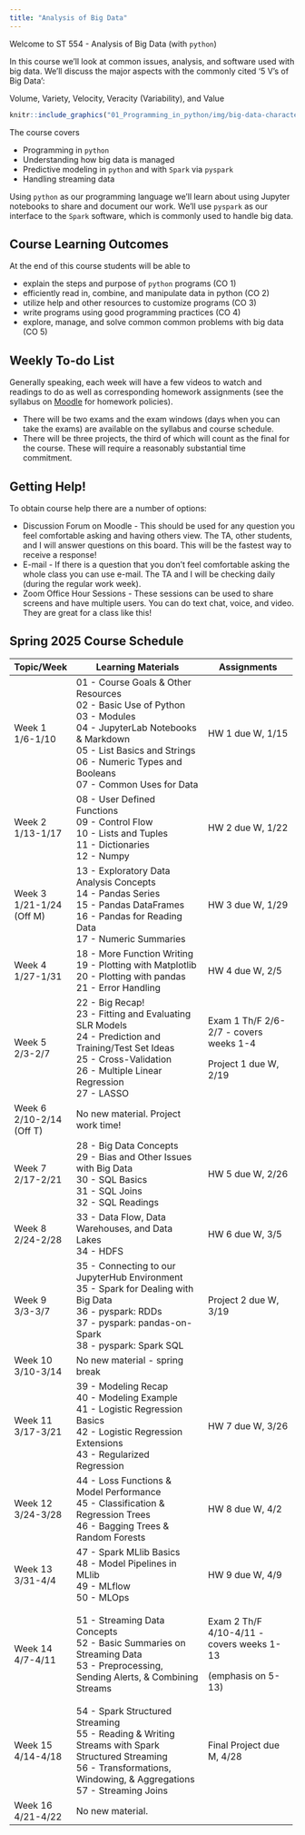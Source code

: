 ```yaml
---
title: "Analysis of Big Data"
---
```


Welcome to ST 554 - Analysis of Big Data (with `python`)

In this course we'll look at common issues, analysis, and software used with big data. We'll discuss the major aspects with the commonly cited '5 V's of Big Data':

Volume, Variety, Velocity, Veracity (Variability), and Value

```r
knitr::include_graphics("01_Programming_in_python/img/big-data-characteristics.png")
```

The course covers

-   Programming in `python`
-   Understanding how big data is managed
-   Predictive modeling in `python` and with `Spark` via `pyspark`
-   Handling streaming data

Using `python` as our programming language we'll learn about using Jupyter notebooks to share and document our work. We'll use `pyspark` as our interface to the `Spark` software, which is commonly used to handle big data.

## Course Learning Outcomes

At the end of this course students will be able to

-   explain the steps and purpose of `python` programs (CO 1)
-   efficiently read in, combine, and manipulate data in python (CO 2)
-   utilize help and other resources to customize programs (CO 3)
-   write programs using good programming practices (CO 4)
-   explore, manage, and solve common common problems with big data (CO 5)

## Weekly To-do List

Generally speaking, each week will have a few videos to watch and readings to do as well as corresponding homework assignments (see the syllabus on [Moodle](https://wolfware.ncsu.edu) for homework policies).

-   There will be two exams and the exam windows (days when you can take the exams) are available on the syllabus and course schedule.
-   There will be three projects, the third of which will count as the final for the course. These will require a reasonably substantial time commitment.

## Getting Help!

To obtain course help there are a number of options:

-   Discussion Forum on Moodle - This should be used for any question you feel comfortable asking and having others view. The TA, other students, and I will answer questions on this board. This will be the fastest way to receive a response!\
-   E-mail - If there is a question that you don't feel comfortable asking the whole class you can use e-mail. The TA and I will be checking daily (during the regular work week).
-   Zoom Office Hour Sessions - These sessions can be used to share screens and have multiple users. You can do text chat, voice, and video. They are great for a class like this!

## Spring 2025 Course Schedule

+-------------------+-----------------------------------------------------------------+-------------------------------------------+
| Topic/Week        | Learning Materials                                              | Assignments                               |
+===================+=================================================================+===========================================+
| Week 1\           | 01 - Course Goals & Other Resources\                            | HW 1 due W, 1/15                          |
| 1/6-1/10          | 02 - Basic Use of Python\                                       |                                           |
|                   | 03 - Modules\                                                   |                                           |
|                   | 04 - JupyterLab Notebooks & Markdown\                           |                                           |
|                   | 05 - List Basics and Strings\                                   |                                           |
|                   | 06 - Numeric Types and Booleans\                                |                                           |
|                   | 07 - Common Uses for Data                                       |                                           |
+-------------------+-----------------------------------------------------------------+-------------------------------------------+
| Week 2\           | 08 - User Defined Functions\                                    | HW 2 due W, 1/22                          |
| 1/13-1/17         | 09 - Control Flow\                                              |                                           |
|                   | 10 - Lists and Tuples\                                          |                                           |
|                   | 11 - Dictionaries\                                              |                                           |
|                   | 12 - Numpy                                                      |                                           |
+-------------------+-----------------------------------------------------------------+-------------------------------------------+
| Week 3\           | 13 - Exploratory Data Analysis Concepts\                        | HW 3 due W, 1/29                          |
| 1/21-1/24 (Off M) | 14 - Pandas Series\                                             |                                           |
|                   | 15 - Pandas DataFrames\                                         |                                           |
|                   | 16 - Pandas for Reading Data\                                   |                                           |
|                   | 17 - Numeric Summaries                                          |                                           |
+-------------------+-----------------------------------------------------------------+-------------------------------------------+
| Week 4\           | 18 - More Function Writing\                                     | HW 4 due W, 2/5                           |
| 1/27-1/31         | 19 - Plotting with Matplotlib\                                  |                                           |
|                   | 20 - Plotting with pandas\                                      |                                           |
|                   | 21 - Error Handling                                             |                                           |
+-------------------+-----------------------------------------------------------------+-------------------------------------------+
| Week 5\           | 22 - Big Recap!\                                                | Exam 1 Th/F 2/6-2/7 - covers weeks 1-4    |
| 2/3-2/7           | 23 - Fitting and Evaluating SLR Models\                         |                                           |
|                   | 24 - Prediction and Training/Test Set Ideas\                    | Project 1 due W, 2/19                     |
|                   | 25 - Cross-Validation\                                          |                                           |
|                   | 26 - Multiple Linear Regression\                                |                                           |
|                   | 27 - LASSO                                                      |                                           |
+-------------------+-----------------------------------------------------------------+-------------------------------------------+
| Week 6\           | No new material. Project work time!                             |                                           |
| 2/10-2/14 (Off T) |                                                                 |                                           |
+-------------------+-----------------------------------------------------------------+-------------------------------------------+
| Week 7\           | 28 - Big Data Concepts\                                         | HW 5 due W, 2/26                          |
| 2/17-2/21         | 29 - Bias and Other Issues with Big Data\                       |                                           |
|                   | 30 - SQL Basics\                                                |                                           |
|                   | 31 - SQL Joins\                                                 |                                           |
|                   | 32 - SQL Readings                                               |                                           |
+-------------------+-----------------------------------------------------------------+-------------------------------------------+
| Week 8\           | 33 - Data Flow, Data Warehouses, and Data Lakes\                | HW 6 due W, 3/5                           |
| 2/24-2/28         | 34 - HDFS                                                       |                                           |
+-------------------+-----------------------------------------------------------------+-------------------------------------------+
| Week 9\           | 35 - Connecting to our JupyterHub Environment\                  | Project 2 due W, 3/19                     |
| 3/3-3/7           | 35 - Spark for Dealing with Big Data\                           |                                           |
|                   | 36 - pyspark: RDDs\                                             |                                           |
|                   | 37 - pyspark: pandas-on-Spark\                                  |                                           |
|                   | 38 - pyspark: Spark SQL                                         |                                           |
+-------------------+-----------------------------------------------------------------+-------------------------------------------+
| Week 10\          | No new material - spring break                                  |                                           |
| 3/10-3/14         |                                                                 |                                           |
+-------------------+-----------------------------------------------------------------+-------------------------------------------+
| Week 11\          | 39 - Modeling Recap\                                            | HW 7 due W, 3/26                          |
| 3/17-3/21         | 40 - Modeling Example\                                          |                                           |
|                   | 41 - Logistic Regression Basics\                                |                                           |
|                   | 42 - Logistic Regression Extensions\                            |                                           |
|                   | 43 - Regularized Regression                                     |                                           |
+-------------------+-----------------------------------------------------------------+-------------------------------------------+
| Week 12\          | 44 - Loss Functions & Model Performance\                        | HW 8 due W, 4/2                           |
| 3/24-3/28         | 45 - Classification & Regression Trees\                         |                                           |
|                   | 46 - Bagging Trees & Random Forests                             |                                           |
+-------------------+-----------------------------------------------------------------+-------------------------------------------+
| Week 13\          | 47 - Spark MLlib Basics\                                        | HW 9 due W, 4/9                           |
| 3/31-4/4          | 48 - Model Pipelines in MLlib\                                  |                                           |
|                   | 49 - MLflow\                                                    |                                           |
|                   | 50 - MLOps                                                      |                                           |
+-------------------+-----------------------------------------------------------------+-------------------------------------------+
| Week 14\          | 51 - Streaming Data Concepts\                                   | Exam 2 Th/F 4/10-4/11 - covers weeks 1-13 |
| 4/7-4/11          | 52 - Basic Summaries on Streaming Data\                         |                                           |
|                   | 53 - Preprocessing, Sending Alerts, & Combining Streams         | (emphasis on 5-13)                        |
+-------------------+-----------------------------------------------------------------+-------------------------------------------+
| Week 15\          | 54 - Spark Structured Streaming\                                | Final Project due M, 4/28                 |
| 4/14-4/18         | 55 - Reading & Writing Streams with Spark Structured Streaming\ |                                           |
|                   | 56 - Transformations, Windowing, & Aggregations\                |                                           |
|                   | 57 - Streaming Joins                                            |                                           |
+-------------------+-----------------------------------------------------------------+-------------------------------------------+
| Week 16\          | No new material.                                                |                                           |
| 4/21-4/22         |                                                                 |                                           |
+-------------------+-----------------------------------------------------------------+-------------------------------------------+
